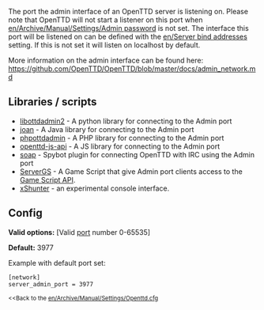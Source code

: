The port the admin interface of an OpenTTD server is listening on. Please note that OpenTTD will not start a listener on this port when [[en/Archive/Manual/Settings/Admin password]] is not set.
The interface this port will be listened on can be defined with the [[en/Server bind addresses]] setting. If this is not set it will listen on localhost by default.

More information on the admin interface can be found here: https://github.com/OpenTTD/OpenTTD/blob/master/docs/admin_network.md

== Libraries / scripts ==
* [https://github.com/Xaroth/libottdadmin2 libottdadmin2] - A python library for connecting to the Admin port
* [https://dev.openttdcoop.org/projects/joan joan] - A Java library for connecting to the Admin port
* [https://github.com/garveen/phpottdadmin phpottdadmin] - A PHP library for connecting to the Admin port
* [https://github.com/avdg/openttd-js-api openttd-js-api] - A JS library for connecting to the Admin port
* [https://dev.openttdcoop.org/projects/soap soap] - Spybot plugin for connecting OpenTTD with IRC using the Admin port
* [https://www.tt-forums.net/viewtopic.php?f=65&t=68828 ServerGS] - A Game Script that give Admin port clients access to the [http://nogo.openttd.org/api/ Game Script API].
* [http://www.x-base.org/openttd/xshunter.html xShunter] - an experimental console interface.

== Config ==
'''Valid options:''' [Valid [https://en.wikipedia.org/wiki/Port_(computer_networking) port] number 0-65535]

'''Default:''' 3977

Example with default port set:
<pre>
[network]
server_admin_port = 3977
</pre>

<small><<Back to the [[en/Archive/Manual/Settings/Openttd.cfg]]</small>